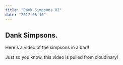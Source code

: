 ```yaml
---
title: "Dank Simpsons 02"
date: "2017-08-10"
---
```


## Dank Simpsons.

Here's a video of the simpsons in a bar!! 

Just so you know, this video is pulled from cloudinary!


